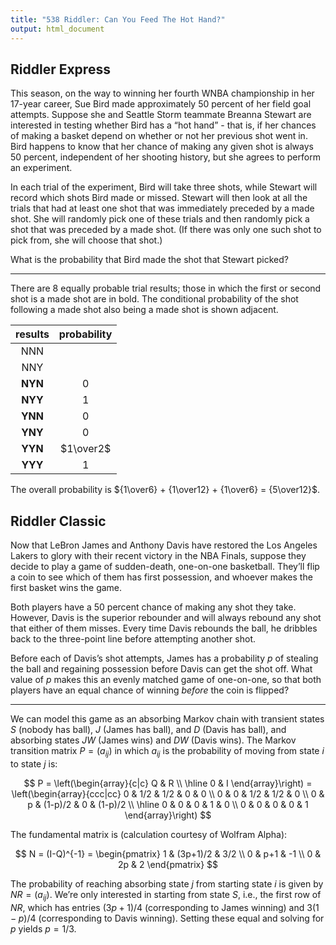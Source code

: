 ```yaml
---
title: "538 Riddler: Can You Feed The Hot Hand?"
output: html_document
---
```


## Riddler Express

This season, on the way to winning her fourth WNBA championship in her 17-year career, Sue Bird made approximately 50 percent of her field goal attempts.  Suppose she and Seattle Storm teammate Breanna Stewart are interested in testing whether Bird has a "hot hand" - that is, if her chances of making a basket depend on whether or not her previous shot went in.  Bird happens to know that her chance of making any given shot is always 50 percent, independent of her shooting history, but she agrees to perform an experiment.

In each trial of the experiment, Bird will take three shots, while Stewart will record which shots Bird made or missed.  Stewart will then look at all the trials that had at least one shot that was immediately preceded by a made shot.  She will randomly pick one of these trials and then randomly pick a shot that was preceded by a made shot.  (If there was only one such shot to pick from, she will choose that shot.)

What is the probability that Bird made the shot that Stewart picked?

---

<style type="text/css">
.table { width: 20% }
</style>

There are 8 equally probable trial results; those in which the first or second shot is a made shot are in bold.  The conditional probability of the shot following a made shot also being a made shot is shown adjacent.

| results   | probability |
|:---------:|:-----------:|
| NNN       |             |
| NNY       |             |
| **NYN**   |           0 |
| **NYY**   |           1 |
| **YNN**   |           0 |
| **YNY**   |           0 |
| **YYN**   |   $1\over2$ |
| **YYY**   |           1 |

The overall probability is ${1\over6} + {1\over12} + {1\over6} = {5\over12}$.

## Riddler Classic

Now that LeBron James and Anthony Davis have restored the Los Angeles Lakers to glory with their recent victory in the NBA Finals, suppose they decide to play a game of sudden-death, one-on-one basketball.  They'll flip a coin to see which of them has first possession, and whoever makes the first basket wins the game.

Both players have a 50 percent chance of making any shot they take.  However, Davis is the superior rebounder and will always rebound any shot that either of them misses.  Every time Davis rebounds the ball, he dribbles back to the three-point line before attempting another shot.

Before each of Davis's shot attempts, James has a probability $p$ of stealing the ball and regaining possession before Davis can get the shot off.  What value of $p$ makes this an evenly matched game of one-on-one, so that both players have an equal chance of winning *before* the coin is flipped?

---

We can model this game as an absorbing Markov chain with transient states $S$ (nobody has ball), $J$ (James has ball), and $D$ (Davis has ball), and absorbing states $JW$ (James wins) and $DW$ (Davis wins).  The Markov transition matrix $P = (a_{ij})$ in which $a_{ij}$ is the probability of moving from state $i$ to state $j$ is:

$$
P =
\left(\begin{array}{c|c}
Q & R \\
\hline
0 & I
\end{array}\right) =
\left(\begin{array}{ccc|cc}
0 & 1/2 &     1/2 &   0 &       0 \\
0 &   0 &     1/2 & 1/2 &       0 \\
0 &   p & (1-p)/2 &   0 & (1-p)/2 \\
\hline
0 &   0 &       0 &   1 &       0 \\
0 &   0 &       0 &   0 &       1
\end{array}\right)
$$

The fundamental matrix is (calculation courtesy of Wolfram Alpha):

$$
N = (I-Q)^{-1} =
\begin{pmatrix}
1 & (3p+1)/2 & 3/2 \\
0 &      p+1 &  -1 \\
0 &       2p &   2
\end{pmatrix}
$$

The probability of reaching absorbing state $j$ from starting state $i$ is given by $NR = (a_{ij})$.  We're only interested in starting from state $S$, i.e., the first row of $NR$, which has entries $(3p+1)/4$ (corresponding to James winning) and $3(1-p)/4$ (corresponding to Davis winning).  Setting these equal and solving for $p$ yields $p = 1/3$.
